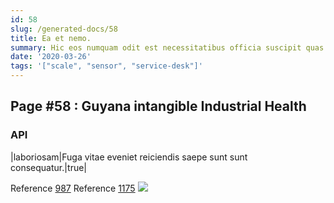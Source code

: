 ```yaml
---
id: 58
slug: /generated-docs/58
title: Ea et nemo.
summary: Hic eos numquam odit est necessitatibus officia suscipit quas.
date: '2020-03-26'
tags: '["scale", "sensor", "service-desk"]'
---
```


## Page #58 : Guyana intangible Industrial Health
### API

|laboriosam|Fuga vitae eveniet reiciendis saepe sunt sunt consequatur.|true|

Reference [987](/generated-docs/987)
Reference [1175](/generated-docs/1175)
![](/assets/cats-5.jpg)


